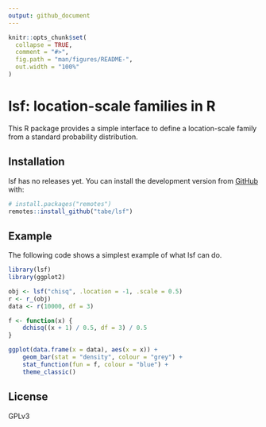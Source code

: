 ```yaml
---
output: github_document
---
```


<!-- README.md is generated from README.Rmd. Please edit that file -->

```r
knitr::opts_chunk$set(
  collapse = TRUE,
  comment = "#>",
  fig.path = "man/figures/README-",
  out.width = "100%"
)
```

# lsf: location-scale families in R

<!-- badges: start -->
<!-- badges: end -->

This R package provides a simple interface to define a location-scale family from a standard probability distribution.

## Installation

lsf has no releases yet.
You can install the development version from [GitHub](https://github.com/) with:

``` r
# install.packages("remotes")
remotes::install_github("tabe/lsf")
```
## Example

The following code shows a simplest example of what lsf can do.

```r
library(lsf)
library(ggplot2)

obj <- lsf("chisq", .location = -1, .scale = 0.5)
r <- r_(obj)
data <- r(10000, df = 3)

f <- function(x) {
    dchisq((x + 1) / 0.5, df = 3) / 0.5
}

ggplot(data.frame(x = data), aes(x = x)) +
    geom_bar(stat = "density", colour = "grey") +
    stat_function(fun = f, colour = "blue") +
    theme_classic()
```

## License

GPLv3

